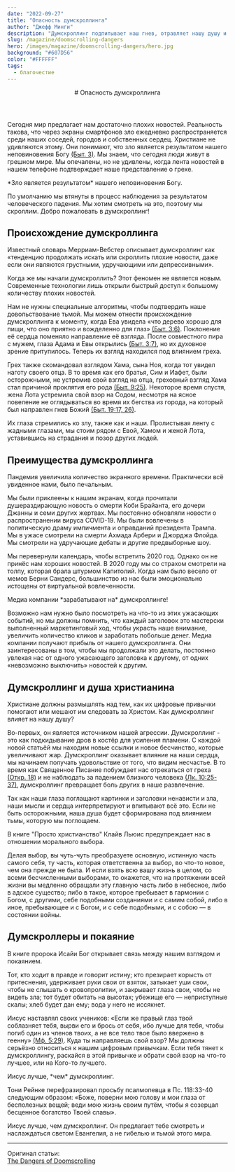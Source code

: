 ```yaml
---
date: "2022-09-27"
title: "Опасность думскроллинга"
author: "Джефф Минги"
description: "Думскроллинг подпитывает наш гнев, отравляет нашу душу и превращает боль нашего ближнего в развлечение."
slug: /magazine/doomscrolling-dangers
hero: /images/magazine/doomscrolling-dangers/hero.jpg
background: "#607D56"
color: "#FFFFFF"
tags:
  - благочестие
---
```


<Header
  src="/images/magazine/doomscrolling-dangers/hero.jpg"
  date="2022-09-27"
  author="Джефф Минги"
>
  # Опасность думскроллинга
</Header>

Сегодня мир предлагает нам достаточно плохих новостей. Реальность такова, что через экраны смартфонов зло ежедневно распространяется среди наших соседей, городов и собственных сердец. Христиане не удивляются этому. Они понимают, что зло является результатом нашего неповиновения Богу [(Быт. 3)](https://bible.by/syn/1/3/). Мы знаем, что сегодня люди живут в грешном мире. Мы опечалены, но не удивлены, когда лента новостей в нашем телефоне подтверждает наше представление о грехе.

<ColoredTextBlock color="--accent-green">
  *Зло является результатом* нашего неповиновения Богу.
</ColoredTextBlock>

По умолчанию мы втянуты в процесс наблюдения за результатом человеческого падения. Мы хотим смотреть на это, поэтому мы скроллим. Добро пожаловать в думскроллинг!

## Происхождение думскроллинга

Известный словарь Мерриам-Вебстер описывает думскроллинг как «тенденцию продолжать искать или скроллить плохие новости, даже если они являются грустными, удручающими или депрессивными».

Когда же мы начали думскроллить? Этот феномен не является новым. Современные технологии лишь открыли быстрый доступ к большому количеству плохих новостей.

Нам не нужны специальные алгоритмы, чтобы подтвердить наше довольствование тьмой. Мы можем отнести происхождение думскроллинга к моменту, когда Ева увидела «что дерево хорошо для пищи, что оно приятно и вожделенно для глаз» [(Быт. 3:6)](https://bible.by/verse/1/3/6/). Поклонение её сердца поменяло направление её взгляда. После совместного пира с мужем, глаза Адама и Евы открылись [(Быт. 3:7)](https://bible.by/verse/1/3/7/), но их духовное зрение притупилось. Теперь их взгляд находился под влиянием греха.

<HighestImage
  src="/images/magazine/doomscrolling-dangers/doomscrolling.gif"
  isSemicircular
/>

Грех также скомандовал взглядом Хама, сына Ноя, когда тот увидел наготу своего отца. В то время как его братья, Сим и Иафет, были осторожными, не устремив свой взгляд на отца, греховный взгляд Хама стал причиной проклятия его рода [(Быт. 9:25)](https://bible.by/verse/1/9/25/). Некоторое время спустя, жена Лота устремила свой взор на Содом, несмотря на ясное повеление не оглядываться во время их бегства из города, на который был направлен гнев Божий [(Быт. 19:17, 26)](https://bible.by/verse/1/19).

Их глаза стремились ко злу, также как и наши. Пролистывая ленту с жадными глазами, мы стоим рядом с Евой, Хамом и женой Лота, уставившись на страдания и позор других людей.

## Преимущества думскроллинга

Пандемия увеличила количество экранного времени. Практически всё увиденное нами, было печальным.

Мы были приклеены к нашим экранам, когда прочитали душераздирающую новость о смерти Коби Брайанта, его дочери Джанны и семи других жертвах. Мы постоянно обновляли новости о распространении вируса COVID-19. Мы были вовлечены в политическую драму импичмента и оправданий президента Трампа. Мы в ужасе смотрели на смерти Ахмада Арбери и Джорджа Флойда. Мы смотрели на удручающие дебаты и другие предвыборные шоу.

Мы перевернули календарь, чтобы встретить 2020 год. Однако он не принёс нам хороших новостей. В 2020 году мы со страхом смотрели на толпу, которая брала штурмом Капитолий. Когда нам было весело от мемов Берни Сандерс, большинство из нас были эмоционально истощены от виртуальной вовлеченности.

<Thought>
  Медиа компании *зарабатывают на*
  <HighlightedTextBlock color="--accent-pink">думскроллинге!</HighlightedTextBlock>
</Thought>

Возможно нам нужно было посмотреть на что-то из этих ужасающих событий, но мы должны помнить, что каждый заголовок это мастерски выполненный маркетинговый ход, чтобы украсть наше внимание, увеличить количество кликов и заработать побольше денег. Медиа компании получают прибыль от нашего думскроллинга. Они заинтересованы в том, чтобы мы продолжали это делать, постоянно увлекая нас от одного ужасающего заголовка к другому, от одних «невозможно выключить» новостей к другим.

## Думскроллинг и душа христианина

Христиане должны размышлять над тем, как их цифровые привычки помогают или мешают им следовать за Христом. Как думскроллинг влияет на нашу душу?

Во-первых, он является источником нашей агрессии. Думскроллинг - это как подкидывание дров в костёр для усиления пламени. С каждой новой статьёй мы находим новые ссылки и новое бесчинство, которые увеличивают жар. Думскроллинг оказывает влияние на наши сердца, мы начинаем получать удовольствие от того, что видим несчастье. В то время как Священное Писание побуждает нас отрекаться от греха [(Откр. 18)](https://bible.by/syn/66/18/) и не наблюдать за падением близкого человека [(Лк. 10:25-37)](https://bible.by/syn/42/10/), думскроллинг превращает боль других в наше развлечение.

Так как наши глаза поглащают картинки и заголовки ненависти и зла, наши мысли и сердца интерпретируют и впитывают всё это. Если не быть осторожными, наша душа будет сформирована под влиянием тьмы, которую мы поглощаем.

В книге "Просто христианство" Клайв Льюис предупреждает нас в отношении морального выбора.

<Quote author="Клайв Льюис">
  Делая выбор, вы чуть-чуть преобразуете основную, истинную часть самого себя, ту часть, которая
  ответственна за выбор, во что-то новое, чем она прежде не была. И если взять всю вашу жизнь в
  целом, со всеми бесчисленными выборами, то окажется, что на протяжении всей жизни вы медленно
  обращали эту главную часть либо в небесное, либо в адское существо; либо в такое, которое
  пребывает в гармонии с Богом, с другими, себе подобными созданиями и с самим собой, либо в иное,
  пребывающее и с Богом, и с себе подобными, и с собою — в состоянии войны.
</Quote>

## Думскроллеры и покаяние

В книге пророка Исайи Бог открывает связь между нашим взглядом и покаянием.

<BiblePassage link="Ис. 33:15-16">
  Тот, кто ходит в правде и говорит истину; кто презирает корысть от притеснения, удерживает руки
  свои от взяток, затыкает уши свои, чтобы не слышать о кровопролитии, и закрывает глаза свои, чтобы
  не видеть зла; тот будет обитать на высотах; убежище его — неприступные скалы; хлеб будет дан ему;
  вода у него не иссякнет.
</BiblePassage>

Иисус наставлял своих учеников: «Если же правый глаз твой соблазняет тебя, вырви его и брось от себя, ибо лучше для тебя, чтобы погиб один из членов твоих, а не все тело твое было ввержено в геенну» [(Мф. 5:29)](https://bible.by/verse/40/5/29/). Куда ты направляешь свой взор? Мы должны серьёзно относиться к нашим цифровым привычкам. Если тебя тянет к думскроллингу, раскайся в этой привычке и обрати свой взор на что-то лучшее, или на Кого-то лучшего.

<Thought>
  Иисус лучше, *чем*
  <HighlightedTextBlock color="--accent-pink">думскроллинг.</HighlightedTextBlock>
</Thought>

Тони Рейнке перефразировал просьбу псалмопевца в Пс. 118:33-40 следующим образом:
«Боже, поверни мою голову и мои глаза от бесполезных вещей; веди мою жизнь своим путём, чтобы я созерцал бесценное богатство Твоей славы».

Иисус лучше, чем думскроллинг. Он предлагает тебе смотреть и наслаждаться светом Евангелия, а не гибелью и тьмой этого мира.

---

Оригинал статьи:\
[The Dangers of Doomscrolling](https://www.thegospelcoalition.org/article/the-dangers-of-doomscrolling/)
